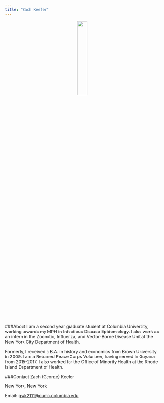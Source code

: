 ```yaml
---
title: "Zach Keefer"
---
```


<center>

<img src="images/me_and_obama_peace_corps.jpg" style="width:25%">

</center>

###About
I am a second year graduate student at Columbia University, working towards my MPH in Infectious Disease Epidemiology.  I also work as an intern in the Zoonotic, Influenza, and Vector-Borne Disease Unit at the New York City Department of Health.

Formerly, I received a B.A. in history and economics from Brown University in 2009.  I am a Returned Peace Corps Volunteer, having served in Guyana from 2015-2017.  I also worked for the Office of Minority Health at the Rhode Island Department of Health.  

###Contact
Zach (George) Keefer

New York, New York

Email: [gwk2111@cumc.columbia.edu](mailto:<gwk2111@cumc.columbia.edu>)

